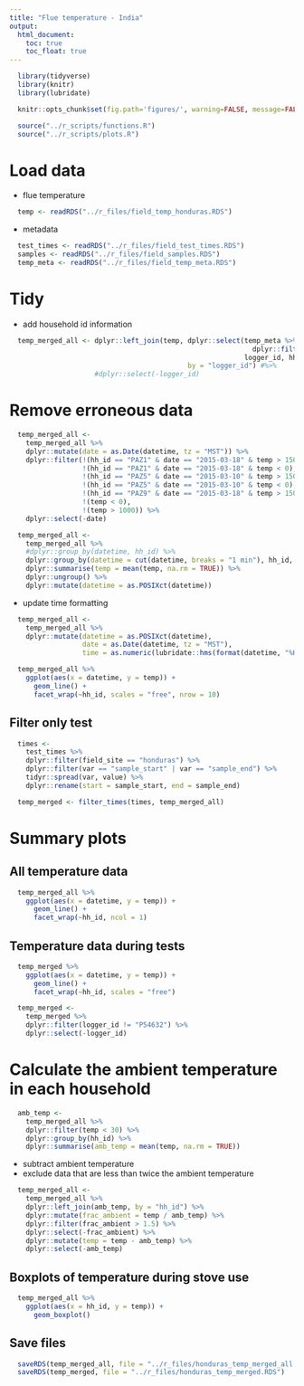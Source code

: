 ```yaml
---
title: "Flue temperature - India"
output:
  html_document:
    toc: true
    toc_float: true
---
```


```r
  library(tidyverse)
  library(knitr)
  library(lubridate)
```

```r
  knitr::opts_chunk$set(fig.path='figures/', warning=FALSE, message=FALSE, cache=TRUE)
```

```r
  source("../r_scripts/functions.R")
  source("../r_scripts/plots.R")
```

# Load data

* flue temperature

```r
  temp <- readRDS("../r_files/field_temp_honduras.RDS")
```

* metadata

```r
  test_times <- readRDS("../r_files/field_test_times.RDS")
  samples <- readRDS("../r_files/field_samples.RDS")
  temp_meta <- readRDS("../r_files/field_temp_meta.RDS")
```

# Tidy

* add household id information

```r
  temp_merged_all <- dplyr::left_join(temp, dplyr::select(temp_meta %>%
                                                            dplyr::filter(field_site == "honduras"),
                                                          logger_id, hh_id, field_site),
                                            by = "logger_id") #%>%
                     #dplyr::select(-logger_id)
```

# Remove erroneous data

```r
  temp_merged_all <-
    temp_merged_all %>%
    dplyr::mutate(date = as.Date(datetime, tz = "MST")) %>%
    dplyr::filter(!(hh_id == "PAZ1" & date == "2015-03-18" & temp > 150),
                  !(hh_id == "PAZ1" & date == "2015-03-18" & temp < 0),
                  !(hh_id == "PAZ5" & date == "2015-03-10" & temp > 150),
                  !(hh_id == "PAZ5" & date == "2015-03-10" & temp < 0),
                  !(hh_id == "PAZ9" & date == "2015-03-18" & temp > 150),
                  !(temp < 0),
                  !(temp > 1000)) %>%
    dplyr::select(-date)
```

```r
  temp_merged_all <- 
    temp_merged_all %>%
    #dplyr::group_by(datetime, hh_id) %>%
    dplyr::group_by(datetime = cut(datetime, breaks = "1 min"), hh_id, logger_id) %>%
    dplyr::summarise(temp = mean(temp, na.rm = TRUE)) %>%
    dplyr::ungroup() %>%
    dplyr::mutate(datetime = as.POSIXct(datetime))
```

* update time formatting

```r
  temp_merged_all <-
    temp_merged_all %>%
    dplyr::mutate(datetime = as.POSIXct(datetime),
                  date = as.Date(datetime, tz = "MST"),
                  time = as.numeric(lubridate::hms(format(datetime, "%H:%M:%S"))))
```

```r
  temp_merged_all %>%
    ggplot(aes(x = datetime, y = temp)) +
      geom_line() +
      facet_wrap(~hh_id, scales = "free", nrow = 10)
```

## Filter only test

```r
  times <- 
    test_times %>%
    dplyr::filter(field_site == "honduras") %>%
    dplyr::filter(var == "sample_start" | var == "sample_end") %>%
    tidyr::spread(var, value) %>%
    dplyr::rename(start = sample_start, end = sample_end)
```

```r
  temp_merged <- filter_times(times, temp_merged_all)
```

# Summary plots

## All temperature data

```r
  temp_merged_all %>%
    ggplot(aes(x = datetime, y = temp)) +
      geom_line() +
      facet_wrap(~hh_id, ncol = 1)
```

## Temperature data during tests

```r
  temp_merged %>%
    ggplot(aes(x = datetime, y = temp)) +
      geom_line() +
      facet_wrap(~hh_id, scales = "free")
```

```r
  temp_merged <-
    temp_merged %>%
    dplyr::filter(logger_id != "P54632") %>%
    dplyr::select(-logger_id)
```

# Calculate the ambient temperature in each household

```r
  amb_temp <-
    temp_merged_all %>%
    dplyr::filter(temp < 30) %>%
    dplyr::group_by(hh_id) %>%
    dplyr::summarise(amb_temp = mean(temp, na.rm = TRUE))
```

* subtract ambient temperature
* exclude data that are less than twice the ambient temperature 

```r
  temp_merged_all <-
    temp_merged_all %>%
    dplyr::left_join(amb_temp, by = "hh_id") %>%
    dplyr::mutate(frac_ambient = temp / amb_temp) %>%
    dplyr::filter(frac_ambient > 1.5) %>%
    dplyr::select(-frac_ambient) %>%
    dplyr::mutate(temp = temp - amb_temp) %>%
    dplyr::select(-amb_temp)
```

## Boxplots of temperature during stove use

```r
  temp_merged_all %>%
    ggplot(aes(x = hh_id, y = temp)) +
      geom_boxplot()
```

## Save files

```r
  saveRDS(temp_merged_all, file = "../r_files/honduras_temp_merged_all.RDS")
  saveRDS(temp_merged, file = "../r_files/honduras_temp_merged.RDS")
```
